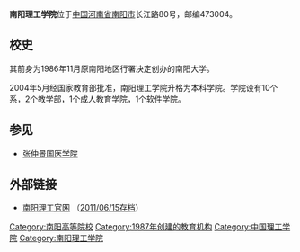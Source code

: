 {{不是|南洋理工學院|南洋理工大学}}
{{Infobox university
|name=南阳理工学院
|EnglishName=Nanyang Institute of Technology
|image=[[文件:Nanyang_Institute_of_Technology_logo.png|170px]]
|caption=校徽
|motto=厚德博学、求真至善
|secretary=[[刘荣英|刘荣英]]
|president=[[安士伟|安士伟]]
|type=公立
|established=1987年
|city=[[中华人民共和国|中国]][[河南省|河南]][[南阳市|南阳]]
|students=
|staff=
|area=1760亩
|website=[http://www.nyist.edu.cn/ 南阳理工学院网站]
}}

'''南阳理工学院'''位于[[中华人民共和国|中国]][[河南省|河南省]][[南阳市|南阳市]]长江路80号，邮编473004。

== 校史 ==
其前身为1986年11月原南阳地区行署决定创办的南阳大学。 

2004年5月经国家教育部批准，南阳理工学院升格为本科学院。学院设有10个系，2个教学部，1个成人教育学院，1个软件学院。 

==参见==
*[[张仲景国医学院|张仲景国医学院]]

== 外部链接 ==
*[http://www.nyist.edu.cn/ 南阳理工官网]{{Wayback|url=http://www.nyist.edu.cn/ |date=20200316061922 }} （[https://web.archive.org/web/20110615134026/http://www.nyist.net/ 2011/06/15存档]）

{{河南高等院校|nocat}}

[[Category:南阳高等院校|Category:南阳高等院校]]
[[Category:1987年创建的教育机构|Category:1987年创建的教育机构]]
[[Category:中国理工学院|Category:中国理工学院]]
[[Category:南阳理工学院|Category:南阳理工学院]]